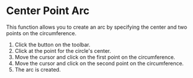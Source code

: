 
# Center Point Arc

<Reference shortcut='' command='Center Point Arc' button='Toolbar' />

This function allows you to create an arc by specifying the center and two points on the circumference.

1. Click the button on the toolbar.
2. Click at the point for the circle's center.
3. Move the cursor and click on the first point on the circumference.
4. Move the cursor and click on the second point on the circumference.
5. The arc is created.
